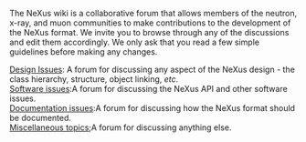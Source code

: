 The NeXus wiki is a collaborative forum that allows members of the neutron, x-ray, and muon communities to make contributions to the development of the NeXus format. We invite you to browse through any of the discussions and edit them accordingly. We only ask that you read a few simple guidelines before making any changes.
;[[Design Issues]]: A forum for discussing any aspect of the NeXus design - the class hierarchy, structure, object linking, ''etc''.
;[[Software issues]]:A forum for discussing the NeXus API and other software issues.
;[[Documentation issues]]:A forum for discussing how the NeXus format should be documented.
;[[Miscellaneous topics]];A forum for discussing anything else.